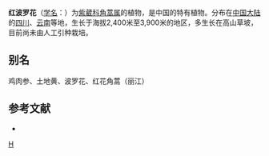 {{Speciesbox 
| genus = Incarvillea
| species = delavayi
| authority =  Bur. et Franch.
| image =Incarvillea delavayi 1.jpg
}}

'''红波罗花'''（[[学名|学名]]：{{lang|la|''Incarvillea delavayi''}}）为[[紫葳科|紫葳科]][[角蒿属|角蒿属]]的植物，是中国的特有植物。分布在[[中国大陆|中国大陆]]的[[四川|四川]]、[[云南|云南]]等地，生长于海拔2,400米至3,900米的地区，多生长在高山草坡，目前尚未由人工引种栽培。

== 别名 ==
鸡肉参、土地黄、波罗花、红花角蒿（丽江）

== 参考文献 ==
<div class="references-small">
* {{cite web| url =http://www.bioinfo.cn/db05/KmzwSpecies.php?action=view&id=2412| title =红波罗花| work =《中国高等植物数据库全库》| publisher =中国科学院微生物研究所| author =昆明植物研究所| accessdate =2009-02-23| deadurl =yes| archiveurl =https://web.archive.org/web/20160305023654/http://www.bioinfo.cn/db05/KmzwSpecies.php?action=view&id=2412| archivedate =2016-03-05}}
</div>
{{Taxonbar|from=Q9008251}}

[[Category:角蒿属|H]]